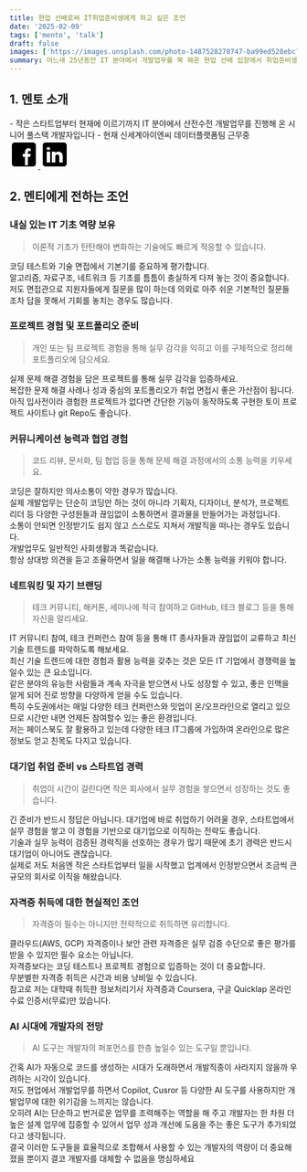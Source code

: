 ```yaml
---
title: 현업 선배로써 IT취업준비생에게 하고 싶은 조언
date: '2025-02-09'
tags: ['mento', 'talk']
draft: false
images: ['https://images.unsplash.com/photo-1487528278747-ba99ed528ebc?q=80&w=2070&auto=format&fit=crop&ixlib=rb-4.1.0&ixid=M3wxMjA3fDB8MHxwaG90by1wYWdlfHx8fGVufDB8fHx8fA%3D%3D']
summary: 어느새 25년동안 IT 분야에서 개발업무를 쭉 해온 현업 선배 입장에서 취업준비생에게 도움이 될만한 몇가지 조언을 정리했습니다.
---
```


## 1. 멘토 소개

<div className="rounded-lg border-2 border-gray-200 p-1 text-left">
  - 작은 스타트업부터 현재에 이르기까지 IT 분야에서 산전수전 개발업무를 진행해 온 시니어 풀스택 개발자입니다
  - 현재 신세계아이엔씨 데이터플랫폼팀 근무중 
  <div className="flex justify-center items-center bg-white">
    <a href="https://www.facebook.com/neochime" target="_blank" rel="noopener noreferrer">
      <svg xmlns="http://www.w3.org/2000/svg" x="0px" y="0px" width="50" height="50" viewBox="0 0 50 50">
      <path d="M41,4H9C6.24,4,4,6.24,4,9v32c0,2.76,2.24,5,5,5h32c2.76,0,5-2.24,5-5V9C46,6.24,43.76,4,41,4z M37,19h-2c-2.14,0-3,0.5-3,2 v3h5l-1,5h-4v15h-5V29h-4v-5h4v-3c0-4,2-7,6-7c2.9,0,4,1,4,1V19z"></path>
      </svg>
    </a>
    <a href="https://www.linkedin.com/in/nchime" target="_blank" rel="noopener noreferrer">
      <svg xmlns="http://www.w3.org/2000/svg" x="0px" y="0px" width="50" height="50" viewBox="0 0 50 50">
        <path d="M41,4H9C6.24,4,4,6.24,4,9v32c0,2.76,2.24,5,5,5h32c2.76,0,5-2.24,5-5V9C46,6.24,43.76,4,41,4z M17,20v19h-6V20H17z M11,14.47c0-1.4,1.2-2.47,3-2.47s2.93,1.07,3,2.47c0,1.4-1.12,2.53-3,2.53C12.2,17,11,15.87,11,14.47z M39,39h-6c0,0,0-9.26,0-10 c0-2-1-4-3.5-4.04h-0.08C27,24.96,26,27.02,26,29c0,0.91,0,10,0,10h-6V20h6v2.56c0,0,1.93-2.56,5.81-2.56 c3.97,0,7.19,2.73,7.19,8.26V39z"></path>
      </svg>
    </a>  

  </div>
</div>




## 2. 멘티에게 전하는 조언

###  내실 있는 IT 기초 역량 보유


> <span className="text-blue-500">이론적 기초가 탄탄해야 변화하는 기술에도 빠르게 적응할 수 있습니다</span>.


코딩 테스트와 기술 면접에서 기본기를 중요하게 평가합니다.  
알고리즘, 자료구조, 네트워크 등 기초를 틈틈이 충실하게 다져 놓는 것이 중요합니다.  
저도 면접관으로 지원자들에게 질문을 많이 하는데 의외로 아주 쉬운 기본적인 질문들 조차 답을 못해서 기회를 놓치는 경우도 많습니다.  

### 프로젝트 경험 및 포트폴리오 준비

> <span className="text-blue-500">개인 또는 팀 프로젝트 경험을 통해 실무 감각을 익히고 이를 구체적으로 정리해 포트폴리오에 담으세요</span>.

실제 문제 해결 경험을 담은 프로젝트를 통해 실무 감각을 입증하세요.  
복잡한 문제 해결 사례나 성과 중심의 포트폴리오가 취업 면접시 좋은 가산점이 됩니다.  
아직 입사전이라 경험한 프로젝트가 없다면 간단한 기능이 동작하도록 구현한 토이 프로젝트 사이트나 git Repo도 좋습니다.

### 커뮤니케이션 능력과 협업 경험

> <span className="text-blue-500">코드 리뷰, 문서화, 팀 협업 등을 통해 문제 해결 과정에서의 소통 능력을 키우세요</span>.

코딩은 잘하지만 의사소통이 약한 경우가 많습니다.  
실제 개발업무는 단순히 코딩만 하는 것이 아니라 기획자, 디자이너, 분석가, 프로젝트 리더 등 다양한 구성원들과 끊임없이 소통하면서 결과물을 만들어가는 과정입니다.  
소통이 안되면 인정받기도 쉽지 않고 스스로도 지쳐서 개발직을 떠나는 경우도 있습니다.  
개발업무도 일반적인 사회생활과 똑같습니다.  
항상 상대방 의견을 듣고 조율하면서 일을 해결해 나가는 소통 능력을 키워야 합니다.

### 네트워킹 및 자기 브랜딩

> <span className="text-blue-500">테크 커뮤니티, 해커톤, 세미나에 적극 참여하고 GitHub, 테크 블로그 등을 통해 자신을 알리세요</span>.

IT 커뮤니티 참여, 테크 컨퍼런스 참여 등을 통해 IT 종사자들과 끊임없이 교류하고 최신 기술 트렌드를 파악하도록 해보세요.  
최신 기술 트렌드에 대한 경험과 활용 능력을 갖추는 것은 모든 IT 기업에서 경쟁력을 높일수 있는 큰 요소입니다.  
같은 분야의 유능한 사람들과 계속 자극을 받으면서 나도 성장할 수 있고, 좋은 인맥을 알게 되어 진로 방향을 다양하게 얻을 수도 있습니다.  
특히 수도권에서는 매일 다양한 테크 컨퍼런스와 밋업이 온/오프라인으로 열리고 있으므로 시간만 내면 언제든 참여할수 있는 좋은 환경입니다.  
저는 페이스북도 잘 활용하고 있는데 다양한 테크 IT그룹에 가입하여 온라인으로 많은 정보도 얻고 친목도 다지고 있습니다.

### 대기업 취업 준비 vs 스타트업 경력

> <span className="text-blue-500">취업이 시간이 걸린다면 작은 회사에서 실무 경험을 쌓으면서 성장하는 것도 좋습니다</span>.

긴 준비가 반드시 정답은 아닙니다.
대기업에 바로 취업하기 어려울 경우, 스타트업에서 실무 경험을 쌓고 이 경험을 기반으로 대기업으로 이직하는 전략도 좋습니다.  
기술과 실무 능력이 검증된 경력직을 선호하는 경우가 많기 때문에 초기 경력은 반드시 대기업이 아니어도 괜찮습니다.  
실제로 저도 처음엔 작은 스타트업부터 일을 시작했고 업계에서 인정받으면서 조금씩 큰 규모의 회사로 이직을 해왔습니다.

### 자격증 취득에 대한 현실적인 조언

> <span className="text-blue-500">자격증이 필수는 아니지만 전략적으로 취득하면 유리합니다</span>.

클라우드(AWS, GCP) 자격증이나 보안 관련 자격증은 실무 검증 수단으로 좋은 평가를 받을 수 있지만 필수 요소는 아닙니다.  
자격증보다는 코딩 테스트나 프로젝트 경험으로 입증하는 것이 더 중요합니다.  
무분별한 자격증 취득은 시간과 비용 낭비일 수 있습니다.  
참고로 저는 대학때 취득한 정보처리기사 자격증과 Coursera, 구글 Quicklap 온라인 수료 인증서(무료)만 있습니다.

### AI 시대에 개발자의 전망

> <span className="text-blue-500">AI 도구는 개발자의 퍼포먼스를 한층 높일수 있는 도구일 뿐입니다</span>.

간혹 AI가 자동으로 코드를 생성하는 시대가 도래하면서 개발직종이 사라지지 않을까 우려하는 시각이 있습니다.  
저도 현업에서 개발업무를 하면서 Copilot, Cusror 등 다양한 AI 도구를 사용하지만 개발업무에 대한 위기감을 느끼지는 않습니다.   
오히려 AI는 단순하고 번거로운 업무를 조력해주는 역할을 해 주고 개발자는 한 차원 더 높은 설계 업무에 집중할 수 있어서 업무 성과 개선에 도움을 주는 좋은 도구가 추가되었다고 생각됩니다.  
결국 이러한 도구들을 효율적으로 조합해서 사용할 수 있는 개발자의 역량이 더 중요해졌을 뿐이지 결코 개발자를 대체할 수 없음을 명심하세요
